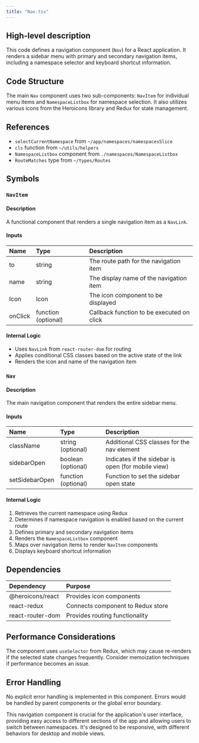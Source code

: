 ```yaml
---
title: "Nav.tsx"
---
```


## High-level description
This code defines a navigation component (`Nav`) for a React application. It renders a sidebar menu with primary and secondary navigation items, including a namespace selector and keyboard shortcut information.

## Code Structure
The main `Nav` component uses two sub-components: `NavItem` for individual menu items and `NamespaceListbox` for namespace selection. It also utilizes various icons from the Heroicons library and Redux for state management.

## References
- `selectCurrentNamespace` from `~/app/namespaces/namespacesSlice`
- `cls` function from `~/utils/helpers`
- `NamespaceListbox` component from `./namespaces/NamespaceListbox`
- `RouteMatches` type from `~/types/Routes`

## Symbols

### `NavItem`
#### Description
A functional component that renders a single navigation item as a `NavLink`.

#### Inputs
| Name | Type | Description |
|:-----|:-----|:------------|
| to | string | The route path for the navigation item |
| name | string | The display name of the navigation item |
| Icon | Icon | The icon component to be displayed |
| onClick | function (optional) | Callback function to be executed on click |

#### Internal Logic
- Uses `NavLink` from `react-router-dom` for routing
- Applies conditional CSS classes based on the active state of the link
- Renders the icon and name of the navigation item

### `Nav`
#### Description
The main navigation component that renders the entire sidebar menu.

#### Inputs
| Name | Type | Description |
|:-----|:-----|:------------|
| className | string (optional) | Additional CSS classes for the nav element |
| sidebarOpen | boolean (optional) | Indicates if the sidebar is open (for mobile view) |
| setSidebarOpen | function (optional) | Function to set the sidebar open state |

#### Internal Logic
1. Retrieves the current namespace using Redux
2. Determines if namespace navigation is enabled based on the current route
3. Defines primary and secondary navigation items
4. Renders the `NamespaceListbox` component
5. Maps over navigation items to render `NavItem` components
6. Displays keyboard shortcut information

## Dependencies
| Dependency | Purpose |
|:-----------|:--------|
| @heroicons/react | Provides icon components |
| react-redux | Connects component to Redux store |
| react-router-dom | Provides routing functionality |

## Performance Considerations
The component uses `useSelector` from Redux, which may cause re-renders if the selected state changes frequently. Consider memoization techniques if performance becomes an issue.

## Error Handling
No explicit error handling is implemented in this component. Errors would be handled by parent components or the global error boundary.

This navigation component is crucial for the application's user interface, providing easy access to different sections of the app and allowing users to switch between namespaces. It's designed to be responsive, with different behaviors for desktop and mobile views.